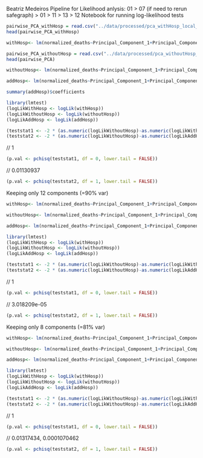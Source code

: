 Beatriz Medeiros
Pipeline for Likelihood anlysis: 01 > 07 (if need to rerun safegraph) > 01 > 11 > 13 > 12
Notebook for running log-likelihood tests

```r
pairwise_PCA_withHosp = read.csv("../data/processed/pca_withHosp_local_pairwise_multi_var.csv", header = TRUE)
head(pairwise_PCA_withHosp)
```

```r
withHosp<- lm(normalized_deaths~Principal_Component_1+Principal_Component_2+Principal_Component_3+Principal_Component_4+Principal_Component_5+Principal_Component_6+Principal_Component_7+Principal_Component_8+Principal_Component_9+Principal_Component_10+Principal_Component_11+Principal_Component_12+Principal_Component_13+Principal_Component_14+Principal_Component_15+Principal_Component_16+Principal_Component_17+Principal_Component_18+Principal_Component_19+Principal_Component_20+Principal_Component_21, data=pairwise_PCA_withHosp)
```

```r
pairwise_PCA_withoutHosp = read.csv("../data/processed/pca_withoutHosp_local_pairwise_multi_var.csv", header = TRUE)
head(pairwise_PCA)
```

```r
withoutHosp<- lm(normalized_deaths~Principal_Component_1+Principal_Component_2+Principal_Component_3+Principal_Component_4+Principal_Component_5+Principal_Component_6+Principal_Component_7+Principal_Component_8+Principal_Component_9+Principal_Component_10+Principal_Component_11+Principal_Component_12+Principal_Component_13+Principal_Component_14+Principal_Component_15+Principal_Component_16+Principal_Component_17+Principal_Component_18+Principal_Component_19+Principal_Component_20+Principal_Component_21, data=pairwise_PCA_withoutHosp)
```


```r
addHosp<- lm(normalized_deaths~Principal_Component_1+Principal_Component_2+Principal_Component_3+Principal_Component_4+Principal_Component_5+Principal_Component_6+Principal_Component_7+Principal_Component_8+Principal_Component_9+Principal_Component_10+Principal_Component_11+Principal_Component_12+Principal_Component_13+Principal_Component_14+Principal_Component_15+Principal_Component_16+Principal_Component_17+Principal_Component_18+Principal_Component_19+Principal_Component_20+Principal_Component_21+HospCt, data=pairwise_PCA_withoutHosp)
```

```r
summary(addHosp)$coefficients
```


```r
library(lmtest)
(logLikWithHosp <- logLik(withHosp))
(logLikWithoutHosp <- logLik(withoutHosp))
(logLikAddHosp <- logLik(addHosp))

```
```r
(teststat1 <- -2 * (as.numeric(logLikWithoutHosp)-as.numeric(logLikWithHosp)))
(teststat2 <- -2 * (as.numeric(logLikWithoutHosp)-as.numeric(logLikAddHosp)))
```
// 1
```r
(p.val <- pchisq(teststat1, df = 0, lower.tail = FALSE))
```
// 0.01130937
```r
(p.val <- pchisq(teststat2, df = 1, lower.tail = FALSE))
```

Keeping only 12 components (=90% var)


```r
withHosp<- lm(normalized_deaths~Principal_Component_1+Principal_Component_2+Principal_Component_3+Principal_Component_4+Principal_Component_5+Principal_Component_6+Principal_Component_7+Principal_Component_8+Principal_Component_9+Principal_Component_10+Principal_Component_11+Principal_Component_12, data=pairwise_PCA_withHosp)
```

```r
withoutHosp<- lm(normalized_deaths~Principal_Component_1+Principal_Component_2+Principal_Component_3+Principal_Component_4+Principal_Component_5+Principal_Component_6+Principal_Component_7+Principal_Component_8+Principal_Component_9+Principal_Component_10+Principal_Component_11+Principal_Component_12, data=pairwise_PCA_withoutHosp)
```


```r
addHosp<- lm(normalized_deaths~Principal_Component_1+Principal_Component_2+Principal_Component_3+Principal_Component_4+Principal_Component_5+Principal_Component_6+Principal_Component_7+Principal_Component_8+Principal_Component_9+Principal_Component_10+Principal_Component_11+Principal_Component_12+HospCt, data=pairwise_PCA_withoutHosp)
```

```r
library(lmtest)
(logLikWithHosp <- logLik(withHosp))
(logLikWithoutHosp <- logLik(withoutHosp))
(logLikAddHosp <- logLik(addHosp))

```
```r
(teststat1 <- -2 * (as.numeric(logLikWithoutHosp)-as.numeric(logLikWithHosp)))
(teststat2 <- -2 * (as.numeric(logLikWithoutHosp)-as.numeric(logLikAddHosp)))
```
// 1
```r
(p.val <- pchisq(teststat1, df = 0, lower.tail = FALSE))
```
// 3.018209e-05
```r
(p.val <- pchisq(teststat2, df = 1, lower.tail = FALSE))
```



Keeping only 8 components (=81% var)


```r
withHosp<- lm(normalized_deaths~Principal_Component_1+Principal_Component_2+Principal_Component_3+Principal_Component_4+Principal_Component_5+Principal_Component_6+Principal_Component_7+Principal_Component_8, data=pairwise_PCA_withHosp)
```

```r
withoutHosp<- lm(normalized_deaths~Principal_Component_1+Principal_Component_2+Principal_Component_3+Principal_Component_4+Principal_Component_5+Principal_Component_6+Principal_Component_7+Principal_Component_8, data=pairwise_PCA_withoutHosp)
```


```r
addHosp<- lm(normalized_deaths~Principal_Component_1+Principal_Component_2+Principal_Component_3+Principal_Component_4+Principal_Component_5+Principal_Component_6+Principal_Component_7+Principal_Component_8+HospCt, data=pairwise_PCA_withoutHosp)
```

```r
library(lmtest)
(logLikWithHosp <- logLik(withHosp))
(logLikWithoutHosp <- logLik(withoutHosp))
(logLikAddHosp <- logLik(addHosp))

```
```r
(teststat1 <- -2 * (as.numeric(logLikWithoutHosp)-as.numeric(logLikWithHosp)))
(teststat2 <- -2 * (as.numeric(logLikWithoutHosp)-as.numeric(logLikAddHosp)))
```
// 1
```r
(p.val <- pchisq(teststat1, df = 0, lower.tail = FALSE))
```
// 0.01317434, 0.0001070462
```r
(p.val <- pchisq(teststat2, df = 1, lower.tail = FALSE))
```



